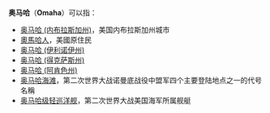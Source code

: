 '''奥马哈'''（'''Omaha'''）可以指：
* [[奥马哈_(内布拉斯加州)|奥马哈 (内布拉斯加州)]]，美国内布拉斯加州城市
* [[奧馬哈人|奧馬哈人]]，美國原住民
* [[奥马哈_(伊利诺伊州)|奥马哈 (伊利诺伊州)]]
* [[奥马哈_(得克萨斯州)|奥马哈 (得克萨斯州)]]
* [[奥马哈_(阿肯色州)|奥马哈 (阿肯色州)]]
* [[奥马哈海滩|奥马哈海滩]]，第二次世界大战诺曼底战役中盟军四个主要登陆地点之一的代号名稱
* [[奥马哈级轻巡洋舰|奥马哈级轻巡洋舰]]，第二次世界大战美国海军所属舰艇

{{disambig|Cat=三字地名消歧义|A}}